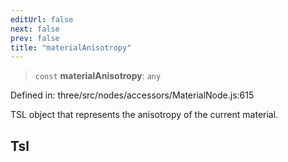 ```yaml
---
editUrl: false
next: false
prev: false
title: "materialAnisotropy"
---
```


> `const` **materialAnisotropy**: `any`

Defined in: three/src/nodes/accessors/MaterialNode.js:615

TSL object that represents the anisotropy of the current material.

## Tsl

